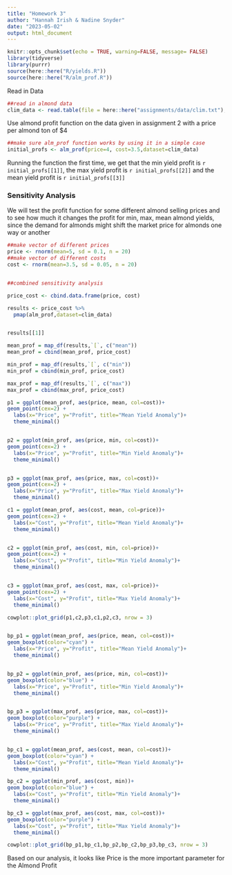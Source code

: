 ```yaml
---
title: "Homework 3"
author: "Hannah Irish & Nadine Snyder"
date: "2023-05-02"
output: html_document
---
```


```r
knitr::opts_chunk$set(echo = TRUE, warning=FALSE, message= FALSE)
library(tidyverse)
library(purrr)
source(here::here("R/yields.R"))
source(here::here("R/alm_prof.R"))

```


Read in Data
```r

##read in almond data
clim_data <- read.table(file = here::here("assignments/data/clim.txt"), header = TRUE)

```

Use almond profit function on the data given in assignment 2 with a price per almond ton of $4
```r

##make sure alm_prof function works by using it in a simple case
initial_profs <- alm_prof(price=4, cost=3.5,dataset=clim_data)
```

Running the function the first time, we get that the min yield profit is `r initial_profs[[1]]`, the max yield profit is `r initial_profs[[2]]` and the mean yield profit is `r initial_profs[[3]]`



### Sensitivity Analysis

We will test the profit function for some different almond selling prices and to see how much it changes the profit for min, max, mean almond yields, since the demand for almonds might shift the market price for almonds one way or another

```r

##make vector of different prices
price <- rnorm(mean=5, sd = 0.1, n = 20)
##make vector of different costs
cost <- rnorm(mean=3.5, sd = 0.05, n = 20)


##combined sensitivity analysis

price_cost <- cbind.data.frame(price, cost)

results <- price_cost %>%
  pmap(alm_prof,dataset=clim_data)


results[[1]]

mean_prof = map_df(results,`[`, c("mean")) 
mean_prof = cbind(mean_prof, price_cost)

min_prof = map_df(results,`[`, c("min"))
min_prof = cbind(min_prof, price_cost)

max_prof = map_df(results,`[`, c("max")) 
max_prof = cbind(max_prof, price_cost)

```

```r
p1 = ggplot(mean_prof, aes(price, mean, col=cost))+
geom_point(cex=2) +
  labs(x="Price", y="Profit", title="Mean Yield Anomaly")+
  theme_minimal()


p2 = ggplot(min_prof, aes(price, min, col=cost))+
geom_point(cex=2) +
  labs(x="Price", y="Profit", title="Min Yield Anomaly")+
  theme_minimal()


p3 = ggplot(max_prof, aes(price, max, col=cost))+
geom_point(cex=2) +
  labs(x="Price", y="Profit", title="Max Yield Anomaly")+
  theme_minimal()

c1 = ggplot(mean_prof, aes(cost, mean, col=price))+
geom_point(cex=2) +
  labs(x="Cost", y="Profit", title="Mean Yield Anomaly")+
  theme_minimal()


c2 = ggplot(min_prof, aes(cost, min, col=price))+
geom_point(cex=2) +
  labs(x="Cost", y="Profit", title="Min Yield Anomaly")+
  theme_minimal()


c3 = ggplot(max_prof, aes(cost, max, col=price))+
geom_point(cex=2) +
  labs(x="Cost", y="Profit", title="Max Yield Anomaly")+
  theme_minimal()

cowplot::plot_grid(p1,c2,p3,c1,p2,c3, nrow = 3)



```

```r
bp_p1 = ggplot(mean_prof, aes(price, mean, col=cost))+
geom_boxplot(color="cyan") +
  labs(x="Price", y="Profit", title="Mean Yield Anomaly")+
  theme_minimal()


bp_p2 = ggplot(min_prof, aes(price, min, col=cost))+
geom_boxplot(color="blue") +
  labs(x="Price", y="Profit", title="Min Yield Anomaly")+
  theme_minimal()


bp_p3 = ggplot(max_prof, aes(price, max, col=cost))+
geom_boxplot(color="purple") +
  labs(x="Price", y="Profit", title="Max Yield Anomaly")+
  theme_minimal()


bp_c1 = ggplot(mean_prof, aes(cost, mean, col=cost))+
geom_boxplot(color="cyan") +
  labs(x="Cost", y="Profit", title="Mean Yield Anomaly")+
  theme_minimal()

bp_c2 = ggplot(min_prof, aes(cost, min))+
geom_boxplot(color="blue") +
  labs(x="Cost", y="Profit", title="Min Yield Anomaly")+
  theme_minimal()

bp_c3 = ggplot(max_prof, aes(cost, max, col=cost))+
geom_boxplot(color="purple") +
  labs(x="Cost", y="Profit", title="Max Yield Anomaly")+
  theme_minimal()

cowplot::plot_grid(bp_p1,bp_c1,bp_p2,bp_c2,bp_p3,bp_c3, nrow = 3)

```

Based on our analysis, it looks like Price is the more important parameter for the Almond Profit
